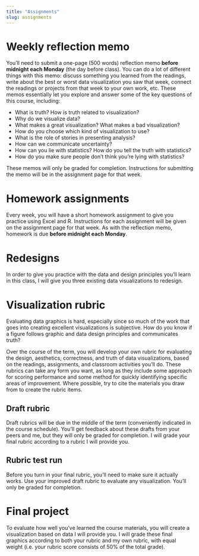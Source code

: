 ```yaml
---
title: "Assignments"
slug: assignments
---
```


# Weekly reflection memo

You'll need to submit a one-page (500 words) reflection memo **before midnight each Monday** (the day before class). You can do a lot of different things with this memo: discuss something you learned from the readings, write about the best or worst data visualization you saw that week, connect the readings or projects from that week to your own work, etc. These memos essentially let you explore and answer some of the key questions of this course, including:

- What is truth? How is truth related to visualization?
- Why do we visualize data?
- What makes a great visualization? What makes a bad visualization?
- How do you choose which kind of visualization to use?
- What is the role of stories in presenting analysis?
- How can we communicate uncertainty?
- How can you lie with statistics? How do you tell the truth with statistics?
- How do you make sure people don’t think you’re lying with statistics?

These memos will only be graded for completion. Instructions for submitting the memo will be in the assignment page for that week.


# Homework assignments

Every week, you will have a short homework assignment to give you practice using Excel and R. Instructions for each assignment will be given on the assignment page for that week. As with the reflection memo, homework is due **before midnight each Monday**.


# Redesigns

In order to give you practice with the data and design principles you'll learn in this class, I will give you three existing data visualizations to redesign. 


# Visualization rubric

Evaluating data graphics is hard, especially since so much of the work that goes into creating excellent visualizations is subjective. How do you know if a figure follows graphic and data design principles and communicates truth?

Over the course of the term, you will develop your own rubric for evaluating the design, aesthetics, correctness, and truth of data visualizations, based on the readings, assignments, and classroom activities you'll do. These rubrics can take any form you want, as long as they include some approach for scoring performance and some method for quickly identifying specific areas of improvement. Where possible, try to cite the materials you draw from to create the rubric items.

## Draft rubric

Draft rubrics will be due in the middle of the term (conveniently indicated in the course schedule). You'll get feedback about these drafts from your peers and me, but they will only be graded for completion. I will grade your final rubric according to a rubric I will provide you.

## Rubric test run

Before you turn in your final rubric, you'll need to make sure it actually works. Use your improved draft rubric to evaluate any visualization. You'll only be graded for completion.


# Final project

To evaluate how well you've learned the course materials, you will create a visualization based on data I will provide you. I will grade these final graphics according to both your rubric and my own rubric, with equal weight (i.e. your rubric score consists of 50% of the total grade).
